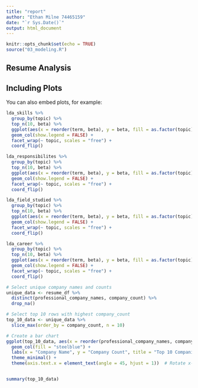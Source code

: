 ```yaml
---
title: "report"
author: "Ethan Milne 74465159"
date: "`r Sys.Date()`"
output: html_document
---
```


```r
knitr::opts_chunk$set(echo = TRUE)
source("03_modeling.R")
```

## Resume Analysis

## Including Plots

You can also embed plots, for example:

```r

lda_skills %>%
  group_by(topic) %>%
  top_n(10, beta) %>%
  ggplot(aes(x = reorder(term, beta), y = beta, fill = as.factor(topic))) +
  geom_col(show.legend = FALSE) +
  facet_wrap(~ topic, scales = "free") +
  coord_flip()

```


```r
lda_responsibilites %>%
  group_by(topic) %>%
  top_n(10, beta) %>%
  ggplot(aes(x = reorder(term, beta), y = beta, fill = as.factor(topic))) +
  geom_col(show.legend = FALSE) +
  facet_wrap(~ topic, scales = "free") +
  coord_flip()

```


```r
lda_field_studied %>%
  group_by(topic) %>%
  top_n(10, beta) %>%
  ggplot(aes(x = reorder(term, beta), y = beta, fill = as.factor(topic))) +
  geom_col(show.legend = FALSE) +
  facet_wrap(~ topic, scales = "free") +
  coord_flip()

```

```r
lda_career %>%
  group_by(topic) %>%
  top_n(10, beta) %>%
  ggplot(aes(x = reorder(term, beta), y = beta, fill = as.factor(topic))) +
  geom_col(show.legend = FALSE) +
  facet_wrap(~ topic, scales = "free") +
  coord_flip()

```


```r

# Select unique company names and counts
unique_data <- resume_df %>%
  distinct(professional_company_names, company_count) %>% 
  drop_na()

# Select top 10 rows with highest company_count
top_10_data <- unique_data %>%
  slice_max(order_by = company_count, n = 10)

# Create a bar chart
ggplot(top_10_data, aes(x = reorder(professional_company_names, company_count), y = company_count)) +
  geom_col(fill = "steelblue") +  
  labs(x = "Company Name", y = "Company Count", title = "Top 10 Companies by Count") +
  theme_minimal() +
  theme(axis.text.x = element_text(angle = 45, hjust = 1))  # Rotate x-axis labels for readability


summary(top_10_data)

```
